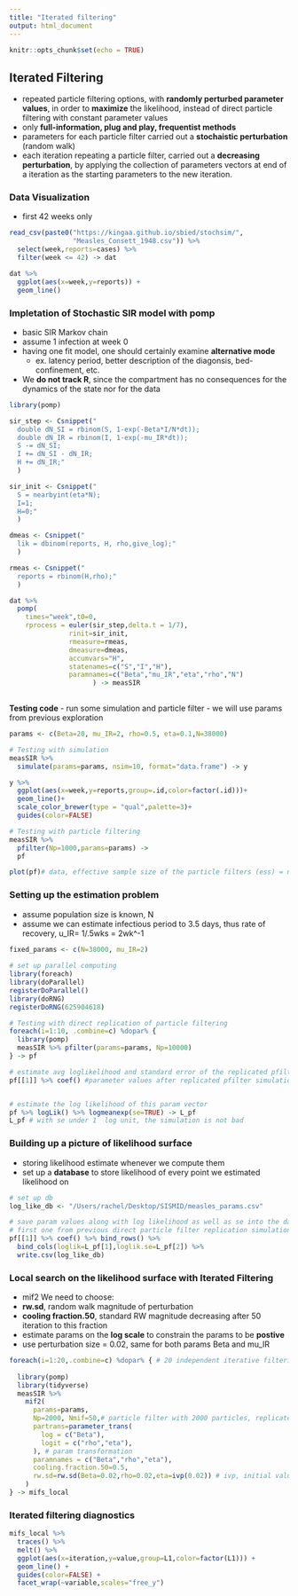 ```yaml
---
title: "Iterated filtering"
output: html_document
---
```


```r
knitr::opts_chunk$set(echo = TRUE)
```

## Iterated Filtering
- repeated particle filtering options, with **randomly perturbed parameter values**, in order to **maximize** the likelihood, instead of direct particle filtering with constant parameter values
- only **full-information, plug and play, frequentist methods**
- parameters for each particle filter carried out a **stochaistic perturbation** (random walk)
- each iteration repeating a particle filter, carried out a **decreasing perturbation**, by applying the collection of parameters vectors at end of a iteration as the starting parameters to the new iteration.

### Data Visualization 
- first 42 weeks only
```r

read_csv(paste0("https://kingaa.github.io/sbied/stochsim/",
                "Measles_Consett_1948.csv")) %>%
  select(week,reports=cases) %>%
  filter(week <= 42) -> dat

dat %>%
  ggplot(aes(x=week,y=reports)) +
  geom_line()
```

### Impletation of Stochastic SIR model with pomp
- basic SIR Markov chain
- assume 1 infection at week 0
- having one fit model, one should certainly examine **alternative mode**
  - ex. latency period, better description of the diagonsis, bed-confinement, etc.
- We **do not track R**, since the compartment has no consequences for the dynamics of the state nor for the data
```r

library(pomp)

sir_step <- Csnippet("
  double dN_SI = rbinom(S, 1-exp(-Beta*I/N*dt));
  double dN_IR = rbinom(I, 1-exp(-mu_IR*dt));
  S -= dN_SI;
  I += dN_SI - dN_IR;
  H += dN_IR;"
  )

sir_init <- Csnippet("
  S = nearbyint(eta*N);
  I=1;
  H=0;"
  )

dmeas <- Csnippet("
  lik = dbinom(reports, H, rho,give_log);"
  )

rmeas <- Csnippet("
  reports = rbinom(H,rho);"
  )

dat %>%
  pomp(
    times="week",t0=0,
    rprocess = euler(sir_step,delta.t = 1/7),
               rinit=sir_init,
               rmeasure=rmeas,
               dmeasure=dmeas,
               accumvars="H",
               statenames=c("S","I","H"),
               paramnames=c("Beta","mu_IR","eta","rho","N")
                     ) -> measSIR
  
```

**Testing code**
- run some simulation and particle filter
- we will use params from previous exploration
```r
params <- c(Beta=20, mu_IR=2, rho=0.5, eta=0.1,N=38000)

# Testing with simulation
measSIR %>% 
  simulate(params=params, nsim=10, format="data.frame") -> y

y %>% 
  ggplot(aes(x=week,y=reports,group=.id,color=factor(.id)))+
  geom_line()+
  scale_color_brewer(type = "qual",palette=3)+
  guides(color=FALSE)

# Testing with particle filtering 
measSIR %>%
  pfilter(Np=1000,params=params) ->
  pf

plot(pf)# data, effective sample size of the particle filters (ess) = number of independent particles, log likelihood of each observation conditional on the preceding ones (cond.logLok)

```

### Setting up the estimation problem
- assume population size is known, N
- assume we can estimate infectious period  to 3.5 days, thus rate of recovery, u_IR= 1/.5wks = 2wk^-1
```r

fixed_params <- c(N=38000, mu_IR=2)
 
# set up parallel computing
library(foreach)
library(doParallel)
registerDoParallel()
library(doRNG)
registerDoRNG(625904618)

# Testing with direct replication of particle filtering
foreach(i=1:10, .combine=c) %dopar% {
  library(pomp)
  measSIR %>% pfilter(params=params, Np=10000)
} -> pf

# estimate avg loglikelihood and standard error of the replicated pfilter simulation
pf[[1]] %>% coef() #parameter values after replicated pfilter simulation


# estimate the log likelihood of this param vector
pf %>% logLik() %>% logmeanexp(se=TRUE) -> L_pf  
L_pf # with se under 1  log unit, the simulation is not bad
```

### Building up a picture of likelihood surface
- storing likelihood estimate whenever we compute them
- set up a **database** to store likelihood of every point we estimated likelihood on
```r
# set up db
log_like_db <- "/Users/rachel/Desktop/SISMID/measles_params.csv"

# save param values along with log likelihood as well as se into the database
# first one from previous direct particle filter replication simulation
pf[[1]] %>% coef() %>% bind_rows() %>%
  bind_cols(loglik=L_pf[1],loglik.se=L_pf[2]) %>%
  write.csv(log_like_db)
```

### Local search on the likelihood surface with Iterated Filtering
- mif2
We need to choose:
- **rw.sd**, random walk magnitude of perturbation
- **cooling fraction.50**, standard RW magnitude decreasing after 50 iteration to this fraction
- estimate params on the **log scale** to constrain the params to be **postive**
- use perturbation size = 0.02, same for both params Beta and mu_IR
```r

foreach(i=1:20,.combine=c) %dopar% { # 20 independent iterative filtering operations
  
  library(pomp)
  library(tidyverse)
  measSIR %>%
    mif2(
      params=params,
      Np=2000, Nmif=50,# particle filter with 2000 particles, replicated with iterated filtering for 50 replications
      partrans=parameter_trans(
        log = c("Beta"),
        logit = c("rho","eta"),
      ), # param transformation
      paramnames = c("Beta","rho","eta"),
      cooling.fraction.50=0.5,
      rw.sd=rw.sd(Beta=0.02,rho=0.02,eta=ivp(0.02)) # ivp, initial value parameter, perturbation only apply at the 1st (beginning) of the time series
    ) 
} -> mifs_local

```

### Iterated filtering diagnostics
```r
mifs_local %>%
  traces() %>%
  melt() %>%
  ggplot(aes(x=iteration,y=value,group=L1,color=factor(L1))) +
  geom_line() +
  guides(color=FALSE) +
  facet_wrap(~variable,scales="free_y")

```
